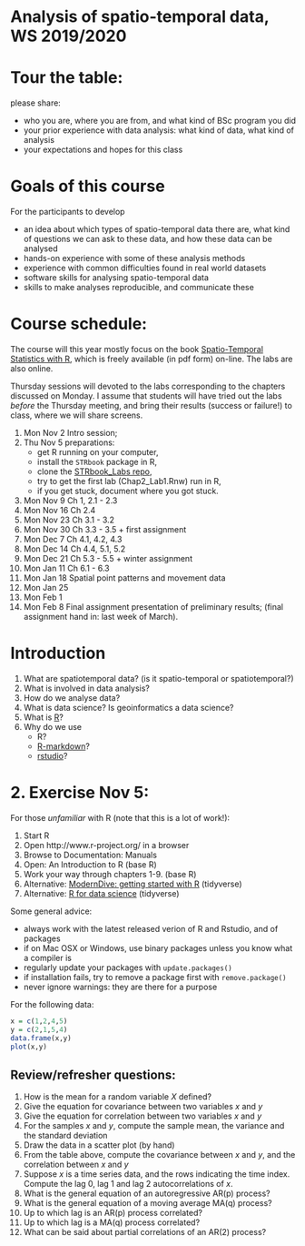 # Analysis of spatio-temporal data, WS 2019/2020

# Tour the table:

please share:

* who you are, where you are from, and what kind of BSc program you did
* your prior experience with data analysis: what kind of data, what kind of analysis
* your expectations and hopes for this class

# Goals of this course

For the participants to develop

* an idea about which types of spatio-temporal data there are, what kind of questions we can ask to these data, and how these data can be analysed
* hands-on experience with some of these analysis methods
* experience with common difficulties found in real world datasets
* software skills for analysing spatio-temporal data
* skills to make analyses reproducible, and communicate these

# Course schedule: 

The course will this year mostly focus on the book [Spatio-Temporal Statistics with R](https://spacetimewithr.org/), which is freely available (in pdf form) on-line. The labs are also online.

Thursday sessions will devoted to the labs corresponding to the chapters discussed on Monday. I assume that students will have tried out the labs _before_ the Thursday meeting, and bring their results (success or failure!) to class, where we will share screens.

1. Mon Nov 2 Intro session; 
1. Thu Nov 5 preparations: 
    * get R running on your computer, 
	* install the `STRbook` package in R, 
	* clone the [STRbook_Labs repo](https://github.com/andrewzm/STRbook_Labs), 
	* try to get the first lab (Chap2_Lab1.Rnw) run in R, 
	* if you get stuck, document where you got stuck.
1. Mon Nov 9 Ch 1, 2.1 - 2.3
1. Mon Nov 16 Ch 2.4
1. Mon Nov 23 Ch 3.1 - 3.2 
1. Mon Nov 30 Ch 3.3 - 3.5 + first assignment
1. Mon Dec 7 Ch 4.1, 4.2, 4.3
1. Mon Dec 14 Ch 4.4, 5.1, 5.2
1. Mon Dec 21 Ch 5.3 - 5.5 + winter assignment
1. Mon Jan 11 Ch 6.1 - 6.3
1. Mon Jan 18 Spatial point patterns and movement data
1. Mon Jan 25
1. Mon Feb 1
1. Mon Feb 8 Final assignment presentation of preliminary results; (final assignment hand in: last week of March).

# Introduction

1. What are spatiotemporal data? (is it spatio-temporal or spatiotemporal?)
1. What is involved in data analysis?
1. How do we analyse data?
1. What is data science? Is geoinformatics a data science?
1. What is [R](https://www.r-project.org/)? 
1. Why do we use 
    - R?
    - [R-markdown](http://rmarkdown.rstudio.com/)?
	- [rstudio](http://rstudio.com/)?

# 2. Exercise Nov 5:

For those *unfamiliar* with R (note that this is a lot of work!):

1. Start R
1. Open http://www.r-project.org/ in a browser
1. Browse to Documentation: Manuals
1. Open: An Introduction to R (base R)
1. Work your way through chapters 1-9. (base R)
1. Alternative: [ModernDive: getting started with R](https://moderndive.com/1-getting-started.html) (tidyverse)
1. Alternative: [R for data science](http://r4ds.had.co.nz/) (tidyverse)


Some general advice:

* always work with the latest released verion of R and Rstudio, and of packages
* if on Mac OSX or Windows, use binary packages unless you know what a compiler is
* regularly update your packages with `update.packages()`
* if installation fails, try to remove a package first with `remove.package()`
* never ignore warnings: they are there for a purpose

For the following data:

```r
x = c(1,2,4,5)
y = c(2,1,5,4)
data.frame(x,y)
plot(x,y)
```

## Review/refresher questions:

1. How is the mean for a random variable $X$ defined?
1. Give the equation for covariance between two variables $x$ and $y$
1. Give the equation for correlation between two variables $x$ and $y$
1. For the samples $x$ and $y$, compute the sample mean, the variance and the standard deviation 
1. Draw the data in a scatter plot (by hand)
1. From the table above, compute the covariance between $x$ and $y$, and the correlation between $x$ and $y$
1. Suppose $x$ is a time series data, and the rows indicating the time index. Compute the lag 0, lag 1 and lag 2 autocorrelations of $x$.
1. What is the general equation of an autoregressive AR(p) process?
1. What is the general equation of a moving average MA(q) process?
1. Up to which lag is an AR(p) process correlated?
1. Up to which lag is a MA(q) process correlated?
1. What can be said about partial correlations of an AR(2) process?



